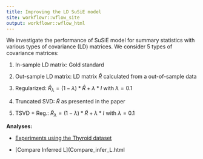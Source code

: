 ```yaml
---
title: Improving the LD SuSiE model
site: workflowr::wflow_site
output: workflowr::wflow_html
---
```


We investigate the performance of SuSiE model for summary statistics with various types of covariance (LD) matrices. We consider 5 types of covariance matrices:

1. In-sample LD matrix: Gold standard

2. Out-sample LD matrix: LD matrix $\widehat{R}$ calculated from a out-of-sample data

3. Regularized: $\widehat{R}_{\lambda} = (1-\lambda) * \widehat{R} + \lambda * I$ with $\lambda = 0.1$

4. Truncated SVD: $\tilde{R}$ as presented in the paper
5. TSVD + Reg.: $\tilde{R}_{\lambda} = (1-\lambda) * \tilde{R} + \lambda * I$ with $\lambda = 0.1$


**Analyses:**

+ [Experiments using the Thyroid dataset](Improved_LD_SuSiE_Thyroid_data.html)

+ [Compare Inferred L](Compare_infer_L.html


